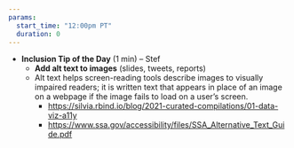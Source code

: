 ```yaml
---
params: 
  start_time: "12:00pm PT"
  duration: 0
---
```


- **Inclusion Tip of the Day** (1 min) – Stef
  - **Add alt text to images** (slides, tweets, reports) 
  - Alt text helps screen-reading tools describe images to visually impaired readers; it is written text that appears in place of an image on a webpage if the image fails to load on a user's screen.
    - <https://silvia.rbind.io/blog/2021-curated-compilations/01-data-viz-a11y> 
    - <https://www.ssa.gov/accessibility/files/SSA_Alternative_Text_Guide.pdf>  